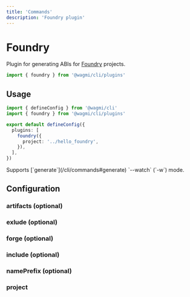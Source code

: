 ```yaml
---
title: 'Commands'
description: 'Foundry plugin'
---
```



# Foundry

Plugin for generating ABIs for [Foundry](https://github.com/foundry-rs/foundry) projects.

```ts
import { foundry } from '@wagmi/cli/plugins'
```

## Usage

```ts
import { defineConfig } from '@wagmi/cli'
import { foundry } from '@wagmi/cli/plugins'

export default defineConfig({
  plugins: [
    foundry({
      project: '../hello_foundry',
    }),
  ],
})
```

<Callout type="info">
  Supports [`generate`](/cli/commands#generate) `--watch` (`-w`) mode.
</Callout>

## Configuration

### artifacts (optional)

### exlude (optional)

### forge (optional)

### include (optional)

### namePrefix (optional)

### project
